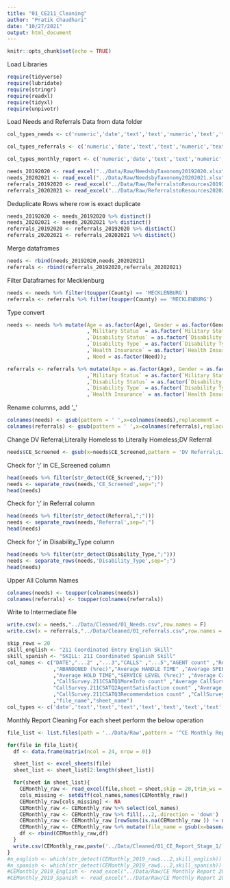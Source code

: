 ```yaml
---
title: "01_CE211_Cleaning"
author: "Pratik Chaudhari"
date: "10/27/2021"
output: html_document
---
```


```r
knitr::opts_chunk$set(echo = TRUE)
```

Load Libraries
```r
require(tidyverse)
require(lubridate)
require(stringr)
require(readxl)
require(tidyxl)
require(unpivotr)
```

Load Needs and Referrals Data from data folder
```r
col_types_needs <- c('numeric','date','text','text','numeric','text','text','text','text','text','text','text','text','text','text','text','text','text','text','text')

col_types_referrals <- c('numeric','date','text','text','numeric','text','text','text','text','text','text','text','text','text','text','text','text')

col_types_monthly_report <- c('numeric','date','text','text','numeric','text','text','text','text','text','text','text','text','text','text','text','text')

needs_20192020 <- read_excel("../Data/Raw/NeedsbyTaxonomy20192020.xlsx",col_types = col_types_needs)
needs_20202021 <- read_excel("../Data/Raw/NeedsbyTaxonomy20202021.xlsx",col_types = col_types_needs)
referrals_20192020 <- read_excel("../Data/Raw/ReferralstoResources20192020.xlsx",col_types = col_types_referrals)
referrals_20202021 <- read_excel("../Data/Raw/ReferralstoResources20202021.xlsx",col_types = col_types_referrals)
```

Deduplicate Rows where row is exact duplicate
```r
needs_20192020 <- needs_20192020 %>% distinct()
needs_20202021 <- needs_20202021 %>% distinct()
referrals_20192020 <- referrals_20192020 %>% distinct()
referrals_20202021 <- referrals_20202021 %>% distinct()
```


Merge dataframes
```r
needs <- rbind(needs_20192020,needs_20202021)
referrals <- rbind(referrals_20192020,referrals_20202021)
```

Filter Dataframes for Mecklenburg
```r
needs <- needs %>% filter(toupper(County) == 'MECKLENBURG')
referrals <- referrals %>% filter(toupper(County) == 'MECKLENBURG')
```

Type convert
```r
needs <- needs %>% mutate(Age = as.factor(Age), Gender = as.factor(Gender), Language = as.factor(Language)
                          ,`Military Status` = as.factor(`Military Status`)
                          ,`Disability Status` = as.factor(`Disability Status`)
                          ,`Disability Type` = as.factor(`Disability Type`)
                          ,`Health Insurance` = as.factor(`Health Insurance`)
                          , Need = as.factor(Need));

referrals <- referrals %>% mutate(Age = as.factor(Age), Gender = as.factor(Gender), Language = as.factor(Language)
                          ,`Military Status` = as.factor(`Military Status`)
                          ,`Disability Status` = as.factor(`Disability Status`)
                          ,`Disability Type` = as.factor(`Disability Type`)
                          ,`Health Insurance` = as.factor(`Health Insurance`))
```

Rename columns, add '_'

```r
colnames(needs) <- gsub(pattern = ' ',x=colnames(needs),replacement = '_')
colnames(referrals) <- gsub(pattern = ' ',x=colnames(referrals),replacement = '_')
```

Change DV Referral;Literally Homeless to Literally Homeless;DV Referral

```r
needs$CE_Screened <- gsub(x=needs$CE_Screened,pattern = 'DV Referral;Literally Homeless',replacement = 'Literally Homeless;DV Referral')
```


Check for ';' in CE_Screened column
```r
head(needs %>% filter(str_detect(CE_Screened,";")))
needs <- separate_rows(needs,'CE_Screened',sep=";")
head(needs)
```

Check for ';' in Referral column
```r
head(needs %>% filter(str_detect(Referral,";")))
needs <- separate_rows(needs,'Referral',sep=";")
head(needs)
```
Check for ';' in Disability_Type column
```r
head(needs %>% filter(str_detect(Disability_Type,";")))
needs <- separate_rows(needs,'Disability_Type',sep=";")
head(needs)
```


Upper All Column Names
```r
colnames(needs) <- toupper(colnames(needs))
colnames(referrals) <- toupper(colnames(referrals))

```

Write to Intermediate file
```r
write.csv(x = needs,"../Data/Cleaned/01_Needs.csv",row.names = F)
write.csv(x = referrals,"../Data/Cleaned/01_referrals.csv",row.names = F)
```

```r
skip_rows = 20
skill_english <- "211 Coordinated Entry English Skill"
skill_spanish <- "SKILL: 211 Coordinated Spanish Skill"
col_names <- c("DATE","...2" ,"...3","CALLS" ,"...5","AGENT count" ,"Reporting.Abandon_Disposition count","ABANDONED count" 
               ,"ABANDONED (%rec)","Average HANDLE TIME" ,"Average SPEED OF ANSWER","Average QUEUE WAIT TIME" 
               ,"Average HOLD TIME","SERVICE LEVEL (%rec)" ,"Average CallSurvey.211CSATQ1MoreInfo"
               ,"CallSurvey.211CSATQ1MoreInfo count" ,"Average CallSurvey.211CSATQ2AgentSatisfaction", 
               "CallSurvey.211CSATQ2AgentSatisfaction count" ,"Average CallSurvey.211CSATQ3Recommendation" 
               ,"CallSurvey.211CSATQ3Recommendation count" ,"CallSurvey.CallSurvey.opt_in count","Reporting.Queue Callback count" 
               ,"file_name","sheet_name")
col_types <- c('date','text','text','text','text','text','text','text','text','text','text','text','text','text','text','text','text','text','text','text','text','text')
```

Monthly Report Cleaning
For each sheet perform the below operation

```r
file_list <- list.files(path = '../Data/Raw',pattern = '^CE Monthly Report*',full.names = T)

for(file in file_list){
  df <- data.frame(matrix(ncol = 24, nrow = 0))

  sheet_list <- excel_sheets(file)
  sheet_list <- sheet_list[2:length(sheet_list)]

  for(sheet in sheet_list){
    CEMonthly_raw <- read_excel(file,sheet = sheet,skip = 20,trim_ws = T,col_types=col_types)
    cols_missing <- setdiff(col_names,names(CEMonthly_raw))
    CEMonthly_raw[cols_missing] <- NA
    CEMonthly_raw <- CEMonthly_raw %>% select(col_names)
    CEMonthly_raw <- CEMonthly_raw %>% fill(...2,.direction = 'down')
    CEMonthly_raw <- CEMonthly_raw [rowSums(is.na(CEMonthly_raw )) != ncol(CEMonthly_raw ),]
    CEMonthly_raw <- CEMonthly_raw %>% mutate(file_name = gsub(x=basename(file_list[1]),pattern=" ",replacement = "_"),sheet_name = sheet)
    df <- rbind(CEMonthly_raw,df)
  }
  write.csv(CEMonthly_raw,paste('../Data/Cleaned/01_CE_Report_Stage_1/',gsub(x=basename(file_list[1]),pattern=" ",replacement = "_"),sep = ''),row.names = F)
}
#n_english <- which(str_detect(CEMonthly_2019_raw$...2,skill_english))
#n_spanish <- which(str_detect(CEMonthly_2019_raw$...2,skill_spanish))
#CEMonthly_2019_English <- read_excel("../Data/Raw/CE Monthly Report 2019.xlsx",sheet = 2,skip = skip_rows,n_max = n_spanish,trim_ws = T)
#CEMonthly_2019_Spanish <- read_excel("../Data/Raw/CE Monthly Report 2019.xlsx",sheet = 2,skip = skip_rows+n_spanish,trim_ws = #T,col_types=col_types)
```


